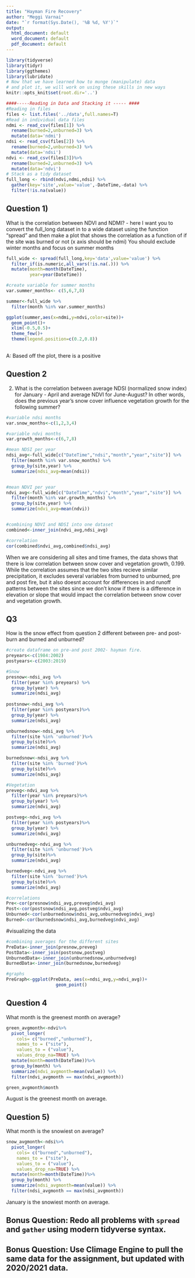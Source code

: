 ```yaml
---
title: "Hayman Fire Recovery"
author: "Meggi Varnai"
date: "`r format(Sys.Date(), '%B %d, %Y')`"
output:
  html_document: default
  word_document: default
  pdf_document: default
---
```



```r
library(tidyverse)
library(tidyr)
library(ggthemes)
library(lubridate)
# Now that we have learned how to munge (manipulate) data
# and plot it, we will work on using these skills in new ways
knitr::opts_knit$set(root.dir='..')
```


```r
####-----Reading in Data and Stacking it ----- ####
#Reading in files
files <- list.files('../data',full.names=T)
#Read in individual data files
ndmi <- read_csv(files[1]) %>% 
  rename(burned=2,unburned=3) %>%
  mutate(data='ndmi')
ndsi <- read_csv(files[2]) %>% 
  rename(burned=2,unburned=3) %>%
  mutate(data='ndsi')
ndvi <- read_csv(files[3])%>% 
  rename(burned=2,unburned=3) %>%
  mutate(data='ndvi')
# Stack as a tidy dataset
full_long <- rbind(ndvi,ndmi,ndsi) %>%
  gather(key='site',value='value',-DateTime,-data) %>%
  filter(!is.na(value))
```



## Question 1) 

What is the correlation between NDVI and NDMI? - here I want you to
convert the full_long dataset in to a wide dataset using the 
function "spread" and then make a plot that shows the correlation as a
function of if the site was burned or not (x axis should be ndmi)
You should exclude winter months and focus on summer months

```r

full_wide <- spread(full_long,key='data',value='value') %>%
  filter_if(is.numeric,all_vars(!is.na(.))) %>%
  mutate(month=month(DateTime),
         year=year(DateTime))

#create variable for summer months
var.summer_months<- c(5,6,7,8)

summer<-full_wide %>%
  filter(month %in% var.summer_months)

ggplot(summer,aes(x=ndmi,y=ndvi,color=site))+
  geom_point()+
  xlim(-0.5,0.5)+
  theme_few()+
  theme(legend.position=c(0.2,0.8))
  
```

A: Based off the plot, there is a positive 

## Question 2 

2) What is the correlation between average NDSI (normalized
 snow index) for January - April and average NDVI for June-August?
In other words, does the previous year's snow cover influence vegetation
 growth for the following summer?

```r
#variable ndsi months
var.snow_months<-c(1,2,3,4)

#variable ndvi months
var.growth_months<-c(6,7,8)

#mean NDSI per year
ndsi_avg<-full_wide[c("DateTime","ndsi","month","year","site")] %>%
  filter(month %in% var.snow_months) %>% 
  group_by(site,year) %>%
  summarize(ndsi_avg=mean(ndsi))


#mean NDVI per year
ndvi_avg<-full_wide[c("DateTime","ndvi","month","year","site")] %>%
  filter(month %in% var.growth_months) %>%
  group_by(site,year) %>%
  summarize(ndvi_avg=mean(ndvi))


#combining NDVI and NDSI into one dataset
combined<-inner_join(ndvi_avg,ndsi_avg) 

#correlation
cor(combined$ndvi_avg,combined$ndsi_avg)

```
When we are considering all sites and time frames, the data shows that there is low correlation between snow cover and vegetation growth, 0.199. While the correlation assumes that the two sites recieve similar precipitation, it excludes several variables from burned to unburned, pre and post fire, but it also doesnt account for differences in and runoff patterns between the sites since we don't know if there is a difference in elevation or slope that would impact the correlation between snow cover and vegetation growth. 

## Q3

How is the snow effect from question 2 different between pre- and post-burn
and burned and unburned? 

```r
#create dataframe on pre-and post 2002- hayman fire.
preyears<-c(1984:2002)
postyears<-c(2003:2019)

#Snow
presnow<-ndsi_avg %>%
  filter(year %in% preyears) %>%
  group_by(year) %>%
  summarize(ndsi_avg)
  
postsnow<-ndsi_avg %>%
  filter(year %in% postyears)%>%
  group_by(year) %>%
  summarize(ndsi_avg)

unburnedsnow<-ndsi_avg %>%
  filter(site %in% 'unburned')%>%
  group_by(site)%>%
  summarize(ndsi_avg)

burnedsnow<-ndsi_avg %>%
  filter(site %in% 'burned')%>%
  group_by(site)%>%
  summarize(ndsi_avg)

#Vegetation
preveg<-ndvi_avg %>%
  filter(year %in% preyears)%>%
  group_by(year) %>%
  summarize(ndvi_avg)

postveg<-ndvi_avg %>%
  filter(year %in% postyears)%>%
  group_by(year) %>%
  summarize(ndvi_avg)

unburnedveg<-ndvi_avg %>%
  filter(site %in% 'unburned')%>%
  group_by(site)%>%
  summarize(ndvi_avg)

burnedveg<-ndvi_avg %>%
  filter(site %in% 'burned')%>%
  group_by(site)%>%
  summarize(ndvi_avg)

#correlations
Pre<-cor(presnow$ndsi_avg,preveg$ndvi_avg)
Post<-cor(postsnow$ndsi_avg,postveg$ndvi_avg)
Unburned<-cor(unburnedsnow$ndsi_avg,unburnedveg$ndvi_avg)
Burned<-cor(burnedsnow$ndsi_avg,burnedveg$ndvi_avg)

```

#visualizing the data

```r
#combining averages for the different sites
PreData<-inner_join(presnow,preveg)
PostData<-inner_join(postsnow,postveg)
UnburnedData<-inner_join(unburnedsnow,unburnedveg)
BurnedData<-inner_join(burnedsnow,burnedveg)

#graphs
PreGraph<-ggplot(PreData, aes(x=ndsi_avg,y=ndvi_avg))+
                   geom_point()

```

## Question 4

What month is the greenest month on average? 

```r
green_avgmonth<-ndvi%>% 
  pivot_longer(
    cols= c("burned","unburned"),
    names_to = ("site"),
    values_to = ("value"),
    values_drop_na=TRUE) %>%
  mutate(month=month(DateTime))%>%
  group_by(month) %>%
  summarize(ndvi_avgmonth=mean(value)) %>%
  filter(ndvi_avgmonth == max(ndvi_avgmonth))

green_avgmonth$month

```

August is the greenest month on average.

## Question 5) 

What month is the snowiest on average?

```r
snow_avgmonth<-ndsi%>%
  pivot_longer(
    cols= c("burned","unburned"),
    names_to = ("site"),
    values_to = ("value"),
    values_drop_na=TRUE) %>%
  mutate(month=month(DateTime))%>%
  group_by(month) %>%
  summarize(ndsi_avgmonth=mean(value)) %>%
  filter(ndsi_avgmonth == max(ndsi_avgmonth))
```

January is the snowiest month on average. 

## Bonus Question: Redo all problems with `spread` and `gather` using modern tidyverse syntax.

## Bonus Question: Use Climage Engine to pull the same data for the assignment, but updated with 2020/2021 data.
